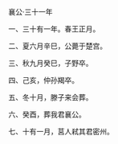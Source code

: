 

襄公·三十一年

一、三十有一年。春王正月。

二、夏六月辛巳，公薨于楚宫。

三、秋九月癸巳，子野卒。

四、己亥，仲孙羯卒。

五、冬十月，滕子来会葬。

六、癸酉，葬我君襄公。

七、十有一月，莒人弒其君密州。


